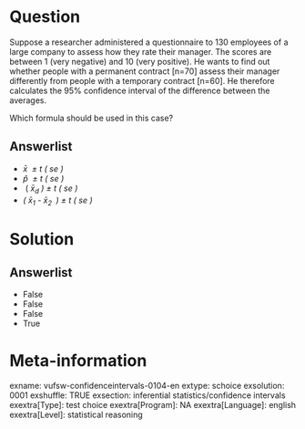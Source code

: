 Question
========
Suppose a researcher administered a questionnaire to 130 employees of a
large company to assess how they rate their manager. The scores are
between 1 (very negative) and 10 (very positive). He wants to find out
whether people with a permanent contract \[n=70\] assess their manager
differently from people with a temporary contract \[n=60\]. He therefore
calculates the 95% confidence interval of the difference between the
averages.  
  
Which formula should be used in this case?

Answerlist
----------
* *x̄* * ± t ( se )*
* *p̂* * ± t ( se )*
*  (* x̄<sub>d</sub> ) ± t ( se )*
* *( x̄<sub>1</sub> - x̄<sub>2 </sub>* *) ± t ( se )*

Solution
========










Answerlist
----------
* False
* False
* False
* True

Meta-information
================
exname: vufsw-confidenceintervals-0104-en
extype: schoice
exsolution: 0001
exshuffle: TRUE
exsection: inferential statistics/confidence intervals
exextra[Type]: test choice
exextra[Program]: NA
exextra[Language]: english
exextra[Level]: statistical reasoning

